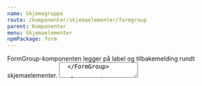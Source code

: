 ```yaml
---
name: Skjemagruppe
route: /komponenter/skjemaelementer/formgroup
parent: Komponenter
menu: Skjemaelementer
npmPackage: form
---
```



<PageHeader>
  FormGroup-komponenten legger på label og tilbakemelding rundt skjemaelementer.
</PageHeader>

<Playground>
  <FormGroup label="Togdestinasjon" feedback="Gratulerer" variant="success">
    <TextField placeholder="Oslo" />
  </FormGroup>
  <FormGroup
    label="Togdestinasjon"
    feedback="Oisann, noe galt skjedde her"
    variant="error"
  >
    <TextField placeholder="Gjøvik" />
  </FormGroup>
  <FormGroup label="Togdestinasjon" feedback="Pass på her" variant="warning">
    <TextField placeholder="Advarsel" />
  </FormGroup>
  <FormGroup
    label="Togdestinasjon"
    feedback="Denne informasjonen hjelper deg"
    variant="info"
  >
    <TextField placeholder="Informasjon" />
  </FormGroup>
 <FormGroup
    label="Togdestinasjon"
    feedback="Denne informasjonen hjelper deg"
    variant="info"
  >
    <TextArea placeholder="Informasjon" />
  </FormGroup>

</Playground>

<Props of={FormGroup} />
